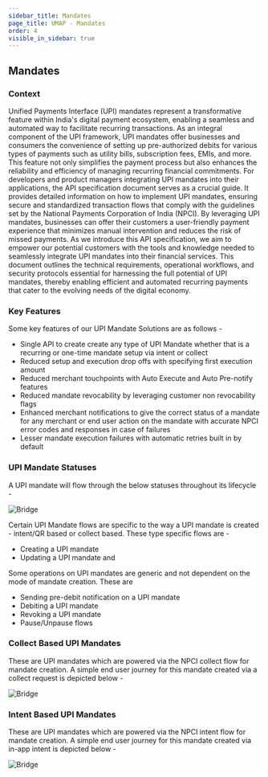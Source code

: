 ```yaml
---
sidebar_title: Mandates
page_title: UMAP - Mandates
order: 4
visible_in_sidebar: true
---
```


## Mandates

### Context

Unified Payments Interface (UPI) mandates represent a transformative feature within India's digital payment ecosystem, enabling a seamless and automated way to facilitate recurring transactions. As an integral component of the UPI framework, UPI mandates offer businesses and consumers the convenience of setting up pre-authorized debits for various types of payments such as utility bills, subscription fees, EMIs, and more. This feature not only simplifies the payment process but also enhances the reliability and efficiency of managing recurring financial commitments.
For developers and product managers integrating UPI mandates into their applications, the API specification document serves as a crucial guide. It provides detailed information on how to implement UPI mandates, ensuring secure and standardized transaction flows that comply with the guidelines set by the National Payments Corporation of India (NPCI). By leveraging UPI mandates, businesses can offer their customers a user-friendly payment experience that minimizes manual intervention and reduces the risk of missed payments.
As we introduce this API specification, we aim to empower our potential customers with the tools and knowledge needed to seamlessly integrate UPI mandates into their financial services. This document outlines the technical requirements, operational workflows, and security protocols essential for harnessing the full potential of UPI mandates, thereby enabling efficient and automated recurring payments that cater to the evolving needs of the digital economy.

### Key Features

Some key features of our UPI Mandate Solutions are as follows - 
- Single API to create create any type of UPI Mandate whether that is a recurring or one-time mandate setup via intent or collect
- Reduced setup and execution drop offs with specifying first execution amount
- Reduced merchant touchpoints with Auto Execute and Auto Pre-notify features
- Reduced mandate revocability by leveraging customer non revocability flags
- Enhanced merchant notifications to give the correct status of a mandate for any merchant or end user action on the mandate with accurate NPCI error codes and responses in case of failures
- Lesser mandate execution failures with automatic retries built in by default

### UPI Mandate Statuses

A UPI mandate will flow through the below statuses throughout its lifecycle  - 

<img
  src="https://storage.googleapis.com/strapi-assets/latest/upi-mandate-statuses/upi-mandate-statuses.png"
  alt="Bridge"
/>

Certain UPI Mandate flows are specific to the way a UPI mandate is created - intent/QR based or collect based. These type specific flows are - 
- Creating a UPI mandate
- Updating a UPI mandate and 

Some operations on UPI mandates are generic and not dependent on the mode of mandate creation. These are
- Sending pre-debit notification on a UPI mandate
- Debiting a UPI mandate
- Revoking a UPI mandate
- Pause/Unpause flows

### Collect Based UPI Mandates

These are UPI mandates which are powered via the NPCI collect flow for mandate creation. A simple end user journey for this mandate created via a collect request  is depicted below - 

<img
  src="https://storage.googleapis.com/strapi-assets/latest/collect-based-mandate-flow/collect-based-mandate-flow.png"
  alt="Bridge"
/>

### Intent Based UPI Mandates

These are UPI mandates which are powered via the NPCI intent flow for mandate creation. A simple end user journey for this mandate created via in-app intent is depicted below -

<img
  src="https://storage.googleapis.com/strapi-assets/latest/intent-based-mandate-flow/intent-based-mandate-flow.png"
  alt="Bridge"
/>